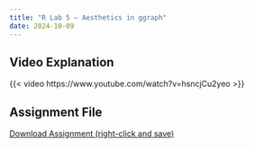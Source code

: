 ```yaml
---
title: "R Lab 5 – Aesthetics in ggraph"
date: 2024-10-09
---
```



## Video Explanation

{{< video https://www.youtube.com/watch?v=hsncjCu2yeo >}}



## Assignment File

[Download Assignment (right-click and save)](/assignments/r_labs/lab_5_aesthetics_in_ggraph.qmd)

